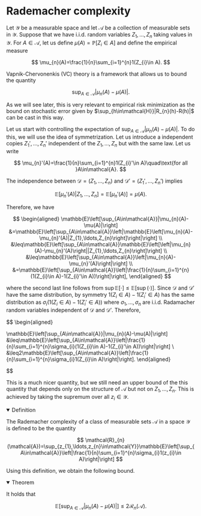 
# Rademacher complexity

Let $\mathcal{Y}$ be a measurable space and let $\mathcal{A}$ be a collection of measurable sets in $\mathcal{Y}.$ Suppose that we have i.i.d. random variables $Z_{1},\ldots,Z_{n}$ taking values in $\mathcal{Y}.$ For $A\in\mathcal{A},$ let us define $\mu(A)=\mathbb{P}[Z_{i}\in A]$ and define the empirical measure

$$
\mu_{n}(A)=\frac{1}{n}\sum_{i=1}^{n}1(Z_{i}\in A).
$$

Vapnik-Chervonenkis (VC) theory is a framework that allows us to bound the quantity 

$$
\sup_{A\in\mathcal{A}}|\mu_{n}(A)-\mu(A)|.
$$

<Callout type="info">
As we will see later, this is very relevant to empirical risk minimization as the bound on stochastic error given by $\sup_{h\in\mathcal{H}}|R_{n}(h)-R(h)|$ can be cast in this way. 
</Callout>


Let us start with controlling the expectation of $\sup_{A\in\mathcal{A}}|\mu_{n}(A)-\mu(A)|.$ To do this, we will use the idea of symmetrization. Let us introduce a independent copies $Z_{1}',\ldots,Z_{n}'$ independent of the $Z_{1},\ldots,Z_{n}$ but with the same law. Let us write

$$
\mu_{n}'(A)=\frac{1}{n}\sum_{i=1}^{n}1(Z_{i}'\in A)\quad\text{for all }A\in\mathcal{A}.
$$

The independence between $\mathcal{D}=(Z_{1},\ldots,Z_{n})$ and $\mathcal{D}'=(Z_{1}',\ldots,Z_{n}')$ implies

$$
\mathbb{E}[\mu_{n}'(A)|Z_{1},\ldots,Z_{n}]=\mathbb{E}[\mu_{n}'(A)]=\mu(A).
$$

Therefore, we have

$$
\begin{aligned}
\mathbb{E}\left[\sup_{A\in\mathcal{A}}|\mu_{n}(A)-\mu(A)|\right]	&=\mathbb{E}\left[\sup_{A\in\mathcal{A}}\left|\mathbb{E}\left[\mu_{n}(A)-\mu_{n}'(A)|Z_{1},\ldots,Z_{n}\right]\right|\right] \\
	&\leq\mathbb{E}\left[\sup_{A\in\mathcal{A}}\mathbb{E}\left[\left|\mu_{n}(A)-\mu_{n}'(A)\right||Z_{1},\ldots,Z_{n}\right]\right] \\
	&\leq\mathbb{E}\left[\sup_{A\in\mathcal{A}}\left|\mu_{n}(A)-\mu_{n}'(A)\right|\right] \\
	&=\mathbb{E}\left[\sup_{A\in\mathcal{A}}\left|\frac{1}{n}\sum_{i=1}^{n}(1(Z_{i}\in A)-1(Z_{i}'\in A))\right|\right],
\end{aligned}
$$

where the second last line follows from $\sup\mathbb{E}[\cdot]\leq\mathbb{E}[\sup(\cdot)].$ Since $\mathcal{D}$ and $\mathcal{D}'$ have the same distribution, by symmetry $1(Z_{i}\in A)-1(Z_{i}'\in A)$ has the same distribution as $\sigma_{i}(1(Z_{i}\in A)-1(Z_{i}'\in A))$ where $\sigma_{1},\ldots,\sigma_{n}$ are i.i.d. Radamacher random variables independent of $\mathcal{D}$ and $\mathcal{D}'.$ Therefore, 

$$
\begin{aligned}

\mathbb{E}\left[\sup_{A\in\mathcal{A}}|\mu_{n}(A)-\mu(A)|\right] &\leq\mathbb{E}\left[\sup_{A\in\mathcal{A}}\left|\frac{1}{n}\sum_{i=1}^{n}\sigma_{i}(1(Z_{i}\in A)-1(Z_{i}'\in A))\right|\right] \\
	&\leq2\mathbb{E}\left[\sup_{A\in\mathcal{A}}\left|\frac{1}{n}\sum_{i=1}^{n}\sigma_{i}1(Z_{i}\in A)\right|\right].
\end{aligned}

$$

This is a much nicer quantity, but we still need an upper bound of the this quantity that depends only on the structure of $\mathcal{A}$ but not on $Z_{1},\ldots,Z_{n}.$ This is achieved by taking the supremum over all $z_{i}\in\mathcal{Y} .$


<details open>
<summary>Definition</summary>

The Rademacher complexity of a class of measurable sets $\mathcal{A}$ in a space $\mathcal{Y}$ is defined to be the quantity

$$
\mathcal{R}_{n}(\mathcal{A})=\sup_{z_{1},\ldots,z_{n}\in\mathcal{Y}}\mathbb{E}\left[\sup_{A\in\mathcal{A}}\left|\frac{1}{n}\sum_{i=1}^{n}\sigma_{i}1(z_{i}\in A)\right|\right]
$$
</details>



Using this definition, we obtain the following bound. 

<details open>
<summary>Theorem</summary>

It holds that

$$
\mathbb{E}\left[\sup_{A\in\mathcal{A}}|\mu_{n}(A)-\mu(A)|\right]\leq2\mathcal{R}_{n}(\mathcal{A}).
$$

</details>
